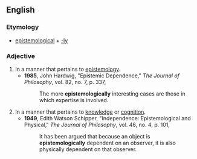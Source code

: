 ==English==

===Etymology===
*[[epistemological]] + [[-ly]]

===Adjective===
{{en-adv}}

# In a manner that pertains to [[epistemology]].
#*'''1985''', John Hardwig, "Epistemic Dependence," ''The Journal of Philosophy'', vol. 82, no. 7, p. 337,
#*:The more '''epistemologically''' interesting cases are those in which expertise is involved.
# In a manner that pertains to [[knowledge]] or [[cognition]].
#*'''1949''', Edith Watson Schipper, "Independence: Epistemological and Physical," ''The Journal of Philosophy'', vol. 46, no. 4, p. 101,
#*:It has been argued that because an object is '''epistemologically''' dependent on an observer, it is also physically dependent on that observer.